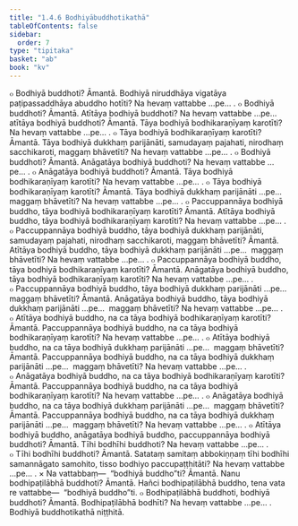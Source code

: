 ```yaml
---
title: "1.4.6 Bodhiyābuddhotikathā"
tableOfContents: false
sidebar:
  order: 7
type: "tipitaka"
basket: "ab"
book: "kv"
---
```



<DynamicBreadcrumb />

<Division number="398" book="kv" bookNo="32" page="212">

<Paragraph number="1363" book="kv">
๐ Bodhiyā buddhoti? Āmantā. Bodhiyā niruddhāya vigatāya paṭipassaddhāya abuddho hotīti? Na hevaṃ vattabbe …pe… .
</Paragraph>

<Paragraph number="1364" book="kv">
๐ Bodhiyā buddhoti? Āmantā. Atītāya bodhiyā buddhoti? Na hevaṃ vattabbe …pe…  atītāya bodhiyā buddhoti? Āmantā. Tāya bodhiyā bodhikaraṇīyaṃ karotīti? Na hevaṃ vattabbe …pe… .
</Paragraph>

<Paragraph number="1365" book="kv">
๐ Tāya bodhiyā bodhikaraṇīyaṃ karotīti? Āmantā. Tāya bodhiyā dukkhaṃ parijānāti, samudayaṃ pajahati, nirodhaṃ sacchikaroti, maggaṃ bhāvetīti? Na hevaṃ vattabbe …pe… .
</Paragraph>

<Paragraph number="1366" book="kv">
๐ Bodhiyā buddhoti? Āmantā. Anāgatāya bodhiyā buddhoti? Na hevaṃ vattabbe …pe… .
</Paragraph>

<Paragraph number="1367" book="kv">
๐ Anāgatāya bodhiyā buddhoti? Āmantā. Tāya bodhiyā bodhikaraṇīyaṃ karotīti? Na hevaṃ vattabbe …pe… .
</Paragraph>

<Paragraph number="1368" book="kv">
๐ Tāya bodhiyā bodhikaraṇīyaṃ karotīti? Āmantā. Tāya bodhiyā dukkhaṃ parijānāti …pe…  maggaṃ bhāvetīti? Na hevaṃ vattabbe …pe… .
</Paragraph>

<Paragraph number="1369" book="kv">
๐ Paccuppannāya bodhiyā buddho, tāya bodhiyā bodhikaraṇīyaṃ karotīti? Āmantā. Atītāya bodhiyā buddho, tāya bodhiyā bodhikaraṇīyaṃ karotīti? Na hevaṃ vattabbe …pe… .
</Paragraph>

<Paragraph number="1370" book="kv">
๐ Paccuppannāya bodhiyā buddho, tāya bodhiyā dukkhaṃ parijānāti, samudayaṃ pajahati, nirodhaṃ sacchikaroti, maggaṃ bhāvetīti? Āmantā. Atītāya bodhiyā buddho, tāya bodhiyā dukkhaṃ parijānāti …pe…  maggaṃ bhāvetīti? Na hevaṃ vattabbe …pe… .
</Paragraph>

<Paragraph number="1371" book="kv">
๐ Paccuppannāya bodhiyā buddho, tāya bodhiyā bodhikaraṇīyaṃ karotīti? Āmantā. Anāgatāya bodhiyā buddho, tāya bodhiyā bodhikaraṇīyaṃ karotīti? Na hevaṃ vattabbe …pe… .
</Paragraph>

<Paragraph number="1372" book="kv">
๐ Paccuppannāya bodhiyā buddho, tāya bodhiyā dukkhaṃ parijānāti …pe…  maggaṃ bhāvetīti? Āmantā. Anāgatāya bodhiyā buddho, tāya bodhiyā dukkhaṃ parijānāti …pe…  maggaṃ bhāvetīti? Na hevaṃ vattabbe …pe… .
</Paragraph>

<Paragraph number="1373" book="kv">
๐ Atītāya bodhiyā buddho, na ca tāya bodhiyā bodhikaraṇīyaṃ karotīti? Āmantā. Paccuppannāya bodhiyā buddho, na ca tāya bodhiyā bodhikaraṇīyaṃ karotīti? Na hevaṃ vattabbe …pe… .
</Paragraph>

<Paragraph number="1374" book="kv">
๐ Atītāya bodhiyā buddho, na ca tāya bodhiyā dukkhaṃ parijānāti …pe…  maggaṃ bhāvetīti? Āmantā. Paccuppannāya bodhiyā buddho, na ca tāya bodhiyā dukkhaṃ parijānāti …pe…  maggaṃ bhāvetīti? Na hevaṃ vattabbe …pe… .
</Paragraph>

<Paragraph number="1375" book="kv">
๐ Anāgatāya bodhiyā buddho, na ca tāya bodhiyā bodhikaraṇīyaṃ karotīti? Āmantā. Paccuppannāya bodhiyā buddho, na ca tāya bodhiyā bodhikaraṇīyaṃ karotīti? Na hevaṃ vattabbe …pe… .
</Paragraph>

<Paragraph number="1376" book="kv">
๐ Anāgatāya bodhiyā buddho, na ca tāya bodhiyā dukkhaṃ parijānāti …pe…  maggaṃ bhāvetīti? Āmantā. Paccuppannāya bodhiyā buddho, na ca tāya bodhiyā dukkhaṃ parijānāti …pe…  maggaṃ bhāvetīti? Na hevaṃ vattabbe …pe… .
</Paragraph>

</Division>
<Division number="399" book="kv" bookNo="32" page="213">

<Paragraph number="1377" book="kv">
๐ Atītāya bodhiyā buddho, anāgatāya bodhiyā buddho, paccuppannāya bodhiyā buddhoti? Āmantā. Tīhi bodhīhi buddhoti? Na hevaṃ vattabbe …pe… .
</Paragraph>

<Paragraph number="1378" book="kv">
๐ Tīhi bodhīhi buddhoti? Āmantā. Satataṃ samitaṃ abbokiṇṇaṃ tīhi bodhīhi samannāgato samohito, tisso bodhiyo paccupaṭṭhitāti? Na hevaṃ vattabbe …pe… .
</Paragraph>

<Paragraph number="1379" book="kv">
× Na vattabbaṃ—  “bodhiyā buddho”ti? Āmantā. Nanu bodhipaṭilābhā buddhoti? Āmantā. Hañci bodhipaṭilābhā buddho, tena vata re vattabbe—  “bodhiyā buddho”ti.
</Paragraph>

<Paragraph number="1380" book="kv">
๐ Bodhipaṭilābhā buddhoti, bodhiyā buddhoti? Āmantā. Bodhipaṭilābhā bodhīti? Na hevaṃ vattabbe …pe… .

</Paragraph>
</Division>

<Paragraph number="1381" type="center" book="kv">
Bodhiyā buddhotikathā niṭṭhitā.
</Paragraph>